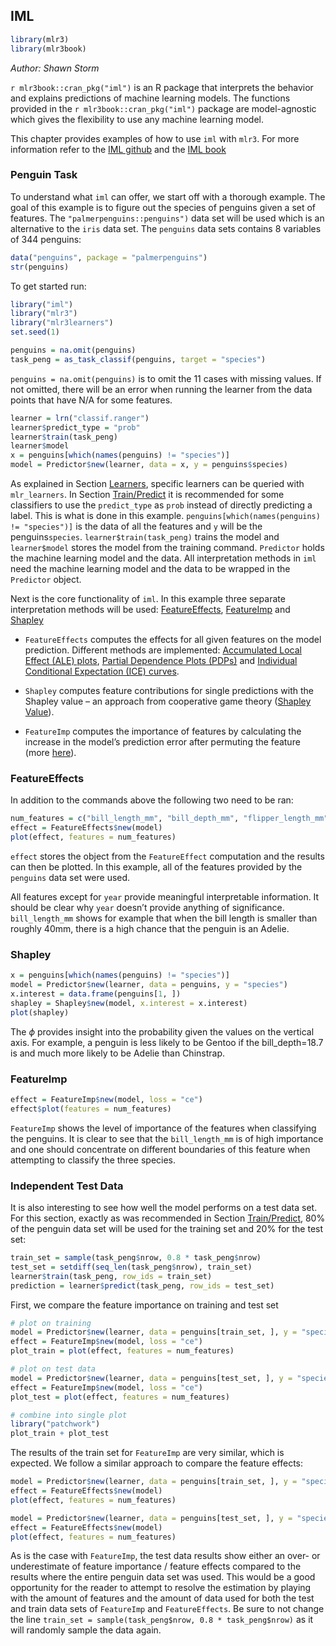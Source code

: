 ## IML {#iml}

```r
library(mlr3)
library(mlr3book)
```

*Author: Shawn Storm*

`r mlr3book::cran_pkg("iml")` is an R package that interprets the behavior and explains predictions of machine learning models. The functions provided in the `r mlr3book::cran_pkg("iml")` package are model-agnostic which gives the flexibility to use any machine learning model.

This chapter provides examples of how to use `iml` with `mlr3`. For more information refer to the  [IML github](https://github.com/christophM/iml) and the [IML book](https://christophm.github.io/interpretable-ml-book/)

### Penguin Task

To understand what `iml` can offer, we start off with a thorough example. The goal of this example is to figure out the species of penguins given a set of features. The `"palmerpenguins::penguins")` data set will be used which is an alternative to the `iris` data set.
The `penguins` data sets contains 8 variables of 344 penguins:

```r
data("penguins", package = "palmerpenguins")
str(penguins)
```



To get started run:

```r
library("iml")
library("mlr3")
library("mlr3learners")
set.seed(1)
```


```r
penguins = na.omit(penguins)
task_peng = as_task_classif(penguins, target = "species")
```



`penguins = na.omit(penguins)` is to omit the 11 cases with missing values.
If not omitted, there will be an error when running the learner from the data points that have N/A for some features.


```r
learner = lrn("classif.ranger")
learner$predict_type = "prob"
learner$train(task_peng)
learner$model
x = penguins[which(names(penguins) != "species")]
model = Predictor$new(learner, data = x, y = penguins$species)
```

As explained in Section [Learners](#learners), specific learners can be queried with `mlr_learners`.
In Section [Train/Predict](#train-predict) it is recommended for some classifiers to use the `predict_type` as `prob` instead of directly predicting a label.
This is what is done in this example.
`penguins[which(names(penguins) != "species")]` is the data of all the features and `y` will be the penguins`species`.
`learner$train(task_peng)` trains the model and `learner$model` stores the model from the training command.
`Predictor` holds the machine learning model and the data.
All interpretation methods in `iml` need the machine learning model and the data to be wrapped in the `Predictor` object.

Next is the core functionality of `iml`. In this example three separate interpretation methods will be used: [FeatureEffects](https://github.com/christophM/iml/blob/master/R/FeatureEffects.R), [FeatureImp](https://github.com/christophM/iml/blob/master/R/FeatureImp.R) and [Shapley](https://github.com/christophM/iml/blob/master/R/Shapley.R)


* `FeatureEffects` computes the effects for all given features on the model prediction. Different methods are implemented: [Accumulated Local Effect (ALE) plots](https://christophm.github.io/interpretable-ml-book/ale.html), [Partial Dependence Plots (PDPs)](https://christophm.github.io/interpretable-ml-book/pdp.html) and [Individual Conditional Expectation (ICE) curves](https://christophm.github.io/interpretable-ml-book/ice.html).

* `Shapley` computes feature contributions for single predictions with the Shapley value -- an approach from cooperative game theory ([Shapley Value](https://christophm.github.io/interpretable-ml-book/shapley.html)).

* `FeatureImp` computes the importance of features by calculating the increase in the model's prediction error after permuting the feature (more [here](https://christophm.github.io/interpretable-ml-book/feature-importance.html#feature-importance)).


### FeatureEffects

In addition to the commands above the following two need to be ran:

```r
num_features = c("bill_length_mm", "bill_depth_mm", "flipper_length_mm", "body_mass_g", "year")
effect = FeatureEffects$new(model)
plot(effect, features = num_features)
```

`effect` stores the object from the `FeatureEffect` computation and the results can then be plotted. In this example, all of the features provided by the `penguins` data set were used.


All features except for `year` provide meaningful interpretable information. It should be clear why `year` doesn't provide anything of significance. `bill_length_mm` shows for example that when the bill length is smaller than roughly 40mm, there is a high chance that the penguin is an Adelie.

### Shapley

```r
x = penguins[which(names(penguins) != "species")]
model = Predictor$new(learner, data = penguins, y = "species")
x.interest = data.frame(penguins[1, ])
shapley = Shapley$new(model, x.interest = x.interest)
plot(shapley)
```

The $\phi$ provides insight into the probability given the values on the vertical axis. For example, a penguin is less likely to be Gentoo if the bill\_depth=18.7 is and much more likely to be Adelie than Chinstrap.


### FeatureImp

```r
effect = FeatureImp$new(model, loss = "ce")
effect$plot(features = num_features)
```


`FeatureImp` shows the level of importance of the features when classifying the penguins. It is clear to see that the `bill_length_mm` is of high importance and one should concentrate on different boundaries of this feature when attempting to classify the three species.



### Independent Test Data

It is also interesting to see how well the model performs on a test data set. For this section, exactly as was recommended in Section [Train/Predict](#train-predict), 80% of the penguin data set will be used for the training set and 20% for the test set:

```r
train_set = sample(task_peng$nrow, 0.8 * task_peng$nrow)
test_set = setdiff(seq_len(task_peng$nrow), train_set)
learner$train(task_peng, row_ids = train_set)
prediction = learner$predict(task_peng, row_ids = test_set)
```

First, we compare the feature importance on training and test set

```r
# plot on training
model = Predictor$new(learner, data = penguins[train_set, ], y = "species")
effect = FeatureImp$new(model, loss = "ce")
plot_train = plot(effect, features = num_features)

# plot on test data
model = Predictor$new(learner, data = penguins[test_set, ], y = "species")
effect = FeatureImp$new(model, loss = "ce")
plot_test = plot(effect, features = num_features)

# combine into single plot
library("patchwork")
plot_train + plot_test
```

The results of the train set for `FeatureImp` are very similar, which is expected.
We follow a similar approach to compare the feature effects:

```r
model = Predictor$new(learner, data = penguins[train_set, ], y = "species")
effect = FeatureEffects$new(model)
plot(effect, features = num_features)
```


```r
model = Predictor$new(learner, data = penguins[test_set, ], y = "species")
effect = FeatureEffects$new(model)
plot(effect, features = num_features)
```

As is the case with `FeatureImp`, the test data results show either an over- or underestimate of feature importance / feature effects compared to the results where the entire penguin data set was used.
This would be a good opportunity for the reader to attempt to resolve the estimation by playing with the amount of features and the amount of data used for both the test and train data sets of `FeatureImp` and `FeatureEffects`.
Be sure to not change the line `train_set = sample(task_peng$nrow, 0.8 * task_peng$nrow)` as it will randomly sample the data again.
